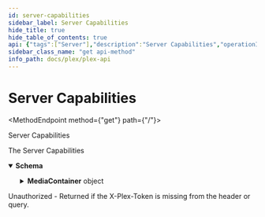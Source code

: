 ```yaml
---
id: server-capabilities
sidebar_label: Server Capabilities
hide_title: true
hide_table_of_contents: true
api: {"tags":["Server"],"description":"Server Capabilities","operationId":"serverCapabilities","responses":{"200":{"description":"The Server Capabilities","content":{"application/json":{"schema":{"type":"object","properties":{"MediaContainer":{"type":"object","properties":{"size":{"type":"number"},"allowCameraUpload":{"type":"boolean"},"allowChannelAccess":{"type":"boolean"},"allowMediaDeletion":{"type":"boolean"},"allowSharing":{"type":"boolean"},"allowSync":{"type":"boolean"},"allowTuners":{"type":"boolean"},"backgroundProcessing":{"type":"boolean"},"certificate":{"type":"boolean"},"companionProxy":{"type":"boolean"},"countryCode":{"type":"string"},"diagnostics":{"type":"string"},"eventStream":{"type":"boolean"},"friendlyName":{"type":"string"},"hubSearch":{"type":"boolean"},"itemClusters":{"type":"boolean"},"livetv":{"type":"number"},"machineIdentifier":{"type":"string"},"mediaProviders":{"type":"boolean"},"multiuser":{"type":"boolean"},"musicAnalysis":{"type":"number"},"myPlex":{"type":"boolean"},"myPlexMappingState":{"type":"string"},"myPlexSigninState":{"type":"string"},"myPlexSubscription":{"type":"boolean"},"myPlexUsername":{"type":"string"},"offlineTranscode":{"type":"number"},"ownerFeatures":{"type":"string"},"photoAutoTag":{"type":"boolean"},"platform":{"type":"string"},"platformVersion":{"type":"string"},"pluginHost":{"type":"boolean"},"pushNotifications":{"type":"boolean"},"readOnlyLibraries":{"type":"boolean"},"streamingBrainABRVersion":{"type":"number"},"streamingBrainVersion":{"type":"number"},"sync":{"type":"boolean"},"transcoderActiveVideoSessions":{"type":"number"},"transcoderAudio":{"type":"boolean"},"transcoderLyrics":{"type":"boolean"},"transcoderPhoto":{"type":"boolean"},"transcoderSubtitles":{"type":"boolean"},"transcoderVideo":{"type":"boolean"},"transcoderVideoBitrates":{"type":"string"},"transcoderVideoQualities":{"type":"string"},"transcoderVideoResolutions":{"type":"string"},"updatedAt":{"type":"number"},"updater":{"type":"boolean"},"version":{"type":"string"},"voiceSearch":{"type":"boolean"},"Directory":{"type":"array","items":{"type":"object","properties":{"count":{"type":"number"},"key":{"type":"string"},"title":{"type":"string"}}}}}}}}}}},"401":{"description":"Unauthorized - Returned if the X-Plex-Token is missing from the header or query."}},"method":"get","path":"/","servers":[{"url":"{Protocol}://{Local IP}:{Port}","variables":{"Protocol":{"enum":["http","https"],"default":"http","description":"The protocl to use with your plex server"},"Local IP":{"default":"10.10.10.47","description":"The Local IP Address of your plex server"},"Port":{"default":"32400","description":"The port to access your plex server"}}},{"url":"https://plex.tv/api/v2"}],"security":[{"PlexToken":[]}],"securitySchemes":{"PlexToken":{"type":"apiKey","in":"header","name":"X-Plex-Token"}},"info":{"title":"Plex-API","description":"An Open API Spec for interacting with Plex.tv and Plex Servers","version":"0.0.1","contact":{"name":"Luke Hagar","email":"Lukeslakemail@gmail.com","url":"https://www.LukeHagar.com"}},"postman":{"name":"Server Capabilities","description":{"content":"Server Capabilities","type":"text/plain"},"url":{"path":[""],"host":["{{baseUrl}}"],"query":[],"variable":[]},"header":[{"key":"Accept","value":"application/json"}],"method":"GET"}}
sidebar_class_name: "get api-method"
info_path: docs/plex/plex-api
---
```



<h1 className={"openapi__heading"}>Server Capabilities</h1>

<MethodEndpoint method={"get"} path={"/"}></MethodEndpoint>



Server Capabilities

<div><div><ApiTabs><TabItem label={"200"} value={"200"}><div>

The Server Capabilities

</div><div><MimeTabs className={"openapi-tabs__mime"} schemaType={"response"}><TabItem label={"application/json"} value={"application/json"}><SchemaTabs className={"openapi-tabs__schema"}><TabItem label={"Schema"} value={"Schema"}><details style={{}} className={"openapi-markdown__details"} data-collapsed={false} open={true}><summary style={{"textAlign":"left"}}><strong>Schema</strong></summary><div style={{"textAlign":"left","marginLeft":"1rem"}}></div><ul style={{"marginLeft":"1rem"}}><SchemaItem collapsible={true} className={"schemaItem"}><details style={{}} className={"openapi-markdown__details"}><summary style={{}}><strong>MediaContainer</strong><span style={{"opacity":"0.6"}}> object</span></summary><div style={{"marginLeft":"1rem"}}><SchemaItem collapsible={false} name={"size"} required={false} schemaName={"number"} qualifierMessage={undefined} schema={{"type":"number"}}></SchemaItem><SchemaItem collapsible={false} name={"allowCameraUpload"} required={false} schemaName={"boolean"} qualifierMessage={undefined} schema={{"type":"boolean"}}></SchemaItem><SchemaItem collapsible={false} name={"allowChannelAccess"} required={false} schemaName={"boolean"} qualifierMessage={undefined} schema={{"type":"boolean"}}></SchemaItem><SchemaItem collapsible={false} name={"allowMediaDeletion"} required={false} schemaName={"boolean"} qualifierMessage={undefined} schema={{"type":"boolean"}}></SchemaItem><SchemaItem collapsible={false} name={"allowSharing"} required={false} schemaName={"boolean"} qualifierMessage={undefined} schema={{"type":"boolean"}}></SchemaItem><SchemaItem collapsible={false} name={"allowSync"} required={false} schemaName={"boolean"} qualifierMessage={undefined} schema={{"type":"boolean"}}></SchemaItem><SchemaItem collapsible={false} name={"allowTuners"} required={false} schemaName={"boolean"} qualifierMessage={undefined} schema={{"type":"boolean"}}></SchemaItem><SchemaItem collapsible={false} name={"backgroundProcessing"} required={false} schemaName={"boolean"} qualifierMessage={undefined} schema={{"type":"boolean"}}></SchemaItem><SchemaItem collapsible={false} name={"certificate"} required={false} schemaName={"boolean"} qualifierMessage={undefined} schema={{"type":"boolean"}}></SchemaItem><SchemaItem collapsible={false} name={"companionProxy"} required={false} schemaName={"boolean"} qualifierMessage={undefined} schema={{"type":"boolean"}}></SchemaItem><SchemaItem collapsible={false} name={"countryCode"} required={false} schemaName={"string"} qualifierMessage={undefined} schema={{"type":"string"}}></SchemaItem><SchemaItem collapsible={false} name={"diagnostics"} required={false} schemaName={"string"} qualifierMessage={undefined} schema={{"type":"string"}}></SchemaItem><SchemaItem collapsible={false} name={"eventStream"} required={false} schemaName={"boolean"} qualifierMessage={undefined} schema={{"type":"boolean"}}></SchemaItem><SchemaItem collapsible={false} name={"friendlyName"} required={false} schemaName={"string"} qualifierMessage={undefined} schema={{"type":"string"}}></SchemaItem><SchemaItem collapsible={false} name={"hubSearch"} required={false} schemaName={"boolean"} qualifierMessage={undefined} schema={{"type":"boolean"}}></SchemaItem><SchemaItem collapsible={false} name={"itemClusters"} required={false} schemaName={"boolean"} qualifierMessage={undefined} schema={{"type":"boolean"}}></SchemaItem><SchemaItem collapsible={false} name={"livetv"} required={false} schemaName={"number"} qualifierMessage={undefined} schema={{"type":"number"}}></SchemaItem><SchemaItem collapsible={false} name={"machineIdentifier"} required={false} schemaName={"string"} qualifierMessage={undefined} schema={{"type":"string"}}></SchemaItem><SchemaItem collapsible={false} name={"mediaProviders"} required={false} schemaName={"boolean"} qualifierMessage={undefined} schema={{"type":"boolean"}}></SchemaItem><SchemaItem collapsible={false} name={"multiuser"} required={false} schemaName={"boolean"} qualifierMessage={undefined} schema={{"type":"boolean"}}></SchemaItem><SchemaItem collapsible={false} name={"musicAnalysis"} required={false} schemaName={"number"} qualifierMessage={undefined} schema={{"type":"number"}}></SchemaItem><SchemaItem collapsible={false} name={"myPlex"} required={false} schemaName={"boolean"} qualifierMessage={undefined} schema={{"type":"boolean"}}></SchemaItem><SchemaItem collapsible={false} name={"myPlexMappingState"} required={false} schemaName={"string"} qualifierMessage={undefined} schema={{"type":"string"}}></SchemaItem><SchemaItem collapsible={false} name={"myPlexSigninState"} required={false} schemaName={"string"} qualifierMessage={undefined} schema={{"type":"string"}}></SchemaItem><SchemaItem collapsible={false} name={"myPlexSubscription"} required={false} schemaName={"boolean"} qualifierMessage={undefined} schema={{"type":"boolean"}}></SchemaItem><SchemaItem collapsible={false} name={"myPlexUsername"} required={false} schemaName={"string"} qualifierMessage={undefined} schema={{"type":"string"}}></SchemaItem><SchemaItem collapsible={false} name={"offlineTranscode"} required={false} schemaName={"number"} qualifierMessage={undefined} schema={{"type":"number"}}></SchemaItem><SchemaItem collapsible={false} name={"ownerFeatures"} required={false} schemaName={"string"} qualifierMessage={undefined} schema={{"type":"string"}}></SchemaItem><SchemaItem collapsible={false} name={"photoAutoTag"} required={false} schemaName={"boolean"} qualifierMessage={undefined} schema={{"type":"boolean"}}></SchemaItem><SchemaItem collapsible={false} name={"platform"} required={false} schemaName={"string"} qualifierMessage={undefined} schema={{"type":"string"}}></SchemaItem><SchemaItem collapsible={false} name={"platformVersion"} required={false} schemaName={"string"} qualifierMessage={undefined} schema={{"type":"string"}}></SchemaItem><SchemaItem collapsible={false} name={"pluginHost"} required={false} schemaName={"boolean"} qualifierMessage={undefined} schema={{"type":"boolean"}}></SchemaItem><SchemaItem collapsible={false} name={"pushNotifications"} required={false} schemaName={"boolean"} qualifierMessage={undefined} schema={{"type":"boolean"}}></SchemaItem><SchemaItem collapsible={false} name={"readOnlyLibraries"} required={false} schemaName={"boolean"} qualifierMessage={undefined} schema={{"type":"boolean"}}></SchemaItem><SchemaItem collapsible={false} name={"streamingBrainABRVersion"} required={false} schemaName={"number"} qualifierMessage={undefined} schema={{"type":"number"}}></SchemaItem><SchemaItem collapsible={false} name={"streamingBrainVersion"} required={false} schemaName={"number"} qualifierMessage={undefined} schema={{"type":"number"}}></SchemaItem><SchemaItem collapsible={false} name={"sync"} required={false} schemaName={"boolean"} qualifierMessage={undefined} schema={{"type":"boolean"}}></SchemaItem><SchemaItem collapsible={false} name={"transcoderActiveVideoSessions"} required={false} schemaName={"number"} qualifierMessage={undefined} schema={{"type":"number"}}></SchemaItem><SchemaItem collapsible={false} name={"transcoderAudio"} required={false} schemaName={"boolean"} qualifierMessage={undefined} schema={{"type":"boolean"}}></SchemaItem><SchemaItem collapsible={false} name={"transcoderLyrics"} required={false} schemaName={"boolean"} qualifierMessage={undefined} schema={{"type":"boolean"}}></SchemaItem><SchemaItem collapsible={false} name={"transcoderPhoto"} required={false} schemaName={"boolean"} qualifierMessage={undefined} schema={{"type":"boolean"}}></SchemaItem><SchemaItem collapsible={false} name={"transcoderSubtitles"} required={false} schemaName={"boolean"} qualifierMessage={undefined} schema={{"type":"boolean"}}></SchemaItem><SchemaItem collapsible={false} name={"transcoderVideo"} required={false} schemaName={"boolean"} qualifierMessage={undefined} schema={{"type":"boolean"}}></SchemaItem><SchemaItem collapsible={false} name={"transcoderVideoBitrates"} required={false} schemaName={"string"} qualifierMessage={undefined} schema={{"type":"string"}}></SchemaItem><SchemaItem collapsible={false} name={"transcoderVideoQualities"} required={false} schemaName={"string"} qualifierMessage={undefined} schema={{"type":"string"}}></SchemaItem><SchemaItem collapsible={false} name={"transcoderVideoResolutions"} required={false} schemaName={"string"} qualifierMessage={undefined} schema={{"type":"string"}}></SchemaItem><SchemaItem collapsible={false} name={"updatedAt"} required={false} schemaName={"number"} qualifierMessage={undefined} schema={{"type":"number"}}></SchemaItem><SchemaItem collapsible={false} name={"updater"} required={false} schemaName={"boolean"} qualifierMessage={undefined} schema={{"type":"boolean"}}></SchemaItem><SchemaItem collapsible={false} name={"version"} required={false} schemaName={"string"} qualifierMessage={undefined} schema={{"type":"string"}}></SchemaItem><SchemaItem collapsible={false} name={"voiceSearch"} required={false} schemaName={"boolean"} qualifierMessage={undefined} schema={{"type":"boolean"}}></SchemaItem><SchemaItem collapsible={true} className={"schemaItem"}><details style={{}} className={"openapi-markdown__details"}><summary style={{}}><strong>Directory</strong><span style={{"opacity":"0.6"}}> object[]</span></summary><div style={{"marginLeft":"1rem"}}><li><div style={{"fontSize":"var(--ifm-code-font-size)","opacity":"0.6","marginLeft":"-.5rem","paddingBottom":".5rem"}}>Array [</div></li><SchemaItem collapsible={false} name={"count"} required={false} schemaName={"number"} qualifierMessage={undefined} schema={{"type":"number"}}></SchemaItem><SchemaItem collapsible={false} name={"key"} required={false} schemaName={"string"} qualifierMessage={undefined} schema={{"type":"string"}}></SchemaItem><SchemaItem collapsible={false} name={"title"} required={false} schemaName={"string"} qualifierMessage={undefined} schema={{"type":"string"}}></SchemaItem><li><div style={{"fontSize":"var(--ifm-code-font-size)","opacity":"0.6","marginLeft":"-.5rem"}}>]</div></li></div></details></SchemaItem></div></details></SchemaItem></ul></details></TabItem><TabItem label={"Example (from schema)"} value={"Example (from schema)"}><ResponseSamples responseExample={"{\n  \"MediaContainer\": {\n    \"size\": 0,\n    \"allowCameraUpload\": true,\n    \"allowChannelAccess\": true,\n    \"allowMediaDeletion\": true,\n    \"allowSharing\": true,\n    \"allowSync\": true,\n    \"allowTuners\": true,\n    \"backgroundProcessing\": true,\n    \"certificate\": true,\n    \"companionProxy\": true,\n    \"countryCode\": \"string\",\n    \"diagnostics\": \"string\",\n    \"eventStream\": true,\n    \"friendlyName\": \"string\",\n    \"hubSearch\": true,\n    \"itemClusters\": true,\n    \"livetv\": 0,\n    \"machineIdentifier\": \"string\",\n    \"mediaProviders\": true,\n    \"multiuser\": true,\n    \"musicAnalysis\": 0,\n    \"myPlex\": true,\n    \"myPlexMappingState\": \"string\",\n    \"myPlexSigninState\": \"string\",\n    \"myPlexSubscription\": true,\n    \"myPlexUsername\": \"string\",\n    \"offlineTranscode\": 0,\n    \"ownerFeatures\": \"string\",\n    \"photoAutoTag\": true,\n    \"platform\": \"string\",\n    \"platformVersion\": \"string\",\n    \"pluginHost\": true,\n    \"pushNotifications\": true,\n    \"readOnlyLibraries\": true,\n    \"streamingBrainABRVersion\": 0,\n    \"streamingBrainVersion\": 0,\n    \"sync\": true,\n    \"transcoderActiveVideoSessions\": 0,\n    \"transcoderAudio\": true,\n    \"transcoderLyrics\": true,\n    \"transcoderPhoto\": true,\n    \"transcoderSubtitles\": true,\n    \"transcoderVideo\": true,\n    \"transcoderVideoBitrates\": \"string\",\n    \"transcoderVideoQualities\": \"string\",\n    \"transcoderVideoResolutions\": \"string\",\n    \"updatedAt\": 0,\n    \"updater\": true,\n    \"version\": \"string\",\n    \"voiceSearch\": true,\n    \"Directory\": [\n      {\n        \"count\": 0,\n        \"key\": \"string\",\n        \"title\": \"string\"\n      }\n    ]\n  }\n}"} language={"json"}></ResponseSamples></TabItem></SchemaTabs></TabItem></MimeTabs></div></TabItem><TabItem label={"401"} value={"401"}><div>

Unauthorized - Returned if the X-Plex-Token is missing from the header or query.

</div><div></div></TabItem></ApiTabs></div></div>